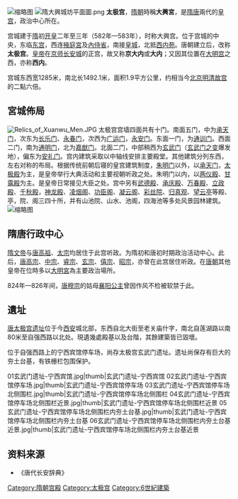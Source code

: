 [[File:Map_of_Taiji_Palace_2019-11-18.png|缩略图]]
[[File:隋大興城坊平面圖.png|thumb]]
'''太极宫'''，[[隋朝|隋朝]]時稱'''大興宮'''，是[[隋唐|隋唐]]兩代的[[皇宫|皇宫]]，政治中心所在。

宫城建于[[隋朝|隋]]初[[开皇|开皇]]二年至三年（582年—583年），时称大興宫。位于宫城的中央，东临[[东宫|东宫]]，西连[[掖庭宮|掖庭宮]]及[[內侍省|內侍省]]，南接[[皇城|皇城]]，北抵[[西内苑|西内苑]]。唐朝建立后，改称'''太极宫'''。[[唐朝皇帝|皇帝]]在[[京师|京师]][[唐长安城|长安城]]的正宫，故又称'''京大内'''或'''大内'''；又因其位置在[[大明宫|大明宫]]之西，亦称'''西内'''。

宫城东西宽1285米，南北长1492.1米，面积1.9平方公里，约相当今[[北京|北京]][[明清故宫|明清故宫]]的二點六倍。

==宮城佈局==
[[File:Relics_of_Xuanwu_Men.JPG|thumb]]
太极宫宫墙四面共有十门。南面五门，中为[[承天门|承天门]]，次东为[[长乐门|长乐门]]、[[永春门|永春门]]，次西为[[广运门|广运门]]，[[永安门|永安门]]。东面一门，为[[通训门|通训门]]。西面二门，南为[[通明门|通明门]]，北为[[嘉猷门|嘉猷门]]。北面二门，中部稍西为[[玄武门_(太极宫)|玄武门]]（[[玄武门之变|玄武门之变]]爆发地），偏东为[[安礼门|安礼门]]。宫内建筑采取以中轴线安排主要殿堂。其他建筑分列东西，左右对称的布局。根据传统前朝后寝的皇宫建筑制度，[[朱明门|朱明门]]以外，以[[承天门|承天门]]，[[太极殿|太极殿]]为主，是皇帝举行大典活动和主要视朝听政之处。朱明门以内，以[[两仪殿|两仪殿]]、[[甘露殿|甘露殿]]为主。是皇帝日常接见大臣之处。宫中另有[[武德殿|武德殿]]、[[承庆殿|承庆殿]]、[[万春殿|万春殿]]、[[立政殿|立政殿]]、[[千秋殿|千秋殿]]，[[神龙殿|神龙殿]]、[[凌烟阁|凌烟阁]]、[[功臣阁|功臣阁]]、[[凝云阁|凝云阁]]、[[彩丝院|彩丝院]]、[[归真观|归真观]]、[[望云亭|望云亭]]等殿、亭，院、阁三四十所，并有山池院、山水、池阁，四海池等多处风景园林建筑。
[[File:Chang'an_tubei_(cropped)_2019-11-18.png|缩略图]]

==隋唐行政中心==

[[隋文帝|隋文帝]]与[[唐高祖|唐高祖]]、[[唐太宗|太宗]]均居住于此宫听政。为隋初和唐初时期政治活动中心。此后，[[唐高宗|唐高宗]]、[[唐中宗|中宗]]、[[唐睿宗|睿宗]]、[[唐玄宗|玄宗]]、[[唐僖宗|僖宗]]、[[唐昭宗|昭宗]]，亦曾在此宫居住听政。在[[唐朝|唐朝]]其他皇帝在位時多以[[大明宮|大明宮]]為主要政治場所。

824年—826年间，[[唐穆宗|唐穆宗]]的姑母[[襄阳公主_(唐顺宗之女)|襄阳公主]]曾因作风不检被软禁于此。

==遺址==

[[唐太极宫遗址|唐太极宫遗址]]位于今[[西安|西安]]城北部，东西自北大街至老关庙什字，南北自莲湖路以南80米至自强西路以北处。現遺幾處殿基以及台階，其餘建築皆已毀壞。

位于自强西路上的宁西宾馆停车场，尚存太极宫玄武门遗址。遗址尚保存有巨大的夯土台基，有铁栅栏包围保护。

<gallery>
01玄武门遗址-宁西宾馆.jpg|thumb|玄武门遗址-宁西宾馆
02玄武门遗址-宁西宾馆停车场.jpg|thumb|玄武门遗址-宁西宾馆停车场
03玄武门遗址-宁西宾馆停车场北侧围栏.jpg|thumb|玄武门遗址-宁西宾馆停车场北侧围栏
04玄武门遗址-宁西宾馆停车场北侧围栏近景.jpg|thumb|玄武门遗址-宁西宾馆停车场北侧围栏近景
05玄武门遗址-宁西宾馆停车场北侧围栏内夯土台基.jpg|thumb|玄武门遗址-宁西宾馆停车场北侧围栏内夯土台基
06玄武门遗址-宁西宾馆停车场北侧围栏内夯土台基近景.jpg|thumb|玄武门遗址-宁西宾馆停车场北侧围栏内夯土台基近景
</gallery>

==资料来源==
*《唐代长安辞典》

[[Category:隋朝宫殿|Category:隋朝宫殿]]
[[Category:太极宫|Category:太极宫]]
[[Category:6世紀建築|Category:6世紀建築]]